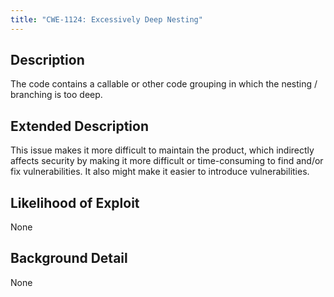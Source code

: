 ```yaml
---
title: "CWE-1124: Excessively Deep Nesting"
---
```


## Description
The code contains a callable or other code grouping in which
					the nesting / branching is too deep.

## Extended Description
This issue makes it more difficult to maintain the product, which indirectly affects security by making it more difficult or time-consuming to find and/or fix vulnerabilities.  It also might make it easier to introduce vulnerabilities.

## Likelihood of Exploit
None

## Background Detail
None
        